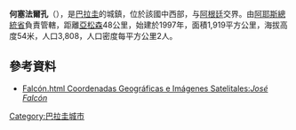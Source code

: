 '''何塞法爾孔'''（{{lang-es|José Falcón}}），是[[巴拉圭|巴拉圭]]的城鎮，位於該國中西部，与[[阿根廷|阿根廷]]交界。由[[阿耶斯總統省|阿耶斯總統省]]負責管轄，距離[[亞松森|亞松森]]48公里，始建於1997年，面積1,919平方公里，海拔高度54米，人口3,808，人口密度每平方公里2人。

==參考資料==
*[http://www.fallingrain.com/world/PA/16/José Falcón.html Coordenadas Geográficas e Imágenes Satelitales:''José Falcón'']{{dead link|date=2017年11月 |bot=InternetArchiveBot |fix-attempted=yes }}

{{Paraguay-geo-stub}}
[[Category:巴拉圭城市|Category:巴拉圭城市]]